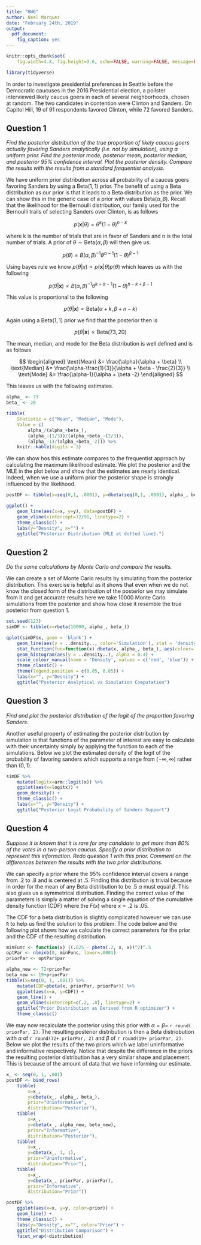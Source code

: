 ```yaml
---
title: "HW6"
author: Neal Marquez
date: "February 24th, 2019"
output:
  pdf_document:
    fig_caption: yes
---
```


```r
knitr::opts_chunk$set(
    fig.width=4.8, fig.height=3.6, echo=FALSE, warning=FALSE, message=FALSE)
```

```r
library(tidyverse)
```

In order to investigate presidential preferences in Seattle before the Democratic caucuses in the 2016 Presidential election, a pollster interviewed likely caucus goers in each of several neighborhoods, chosen at random. The two candidates in contention were Clinton and Sanders. On Capitol Hill, 19 of 91 respondents favored Clinton, while 72 favored Sanders.

## Question 1  
_Find the posterior distribution of the true proportion of likely caucus goers actually favoring Sanders analytically (i.e. not by simulation), using a uniform prior. Find the posterior mode, posterior mean, posterior median, and posterior 95% confidence interval. Plot the posterior density. Compare the results with the results from a standard frequentist analysis._

We have uniform prior distribution across all probability of a caucus goers favoring Sanders by using a $\text{Beta}(1,1)$ prior. The benefit of using a $\text{Beta}$ distribution as our prior is that it leads to a $\text{Beta}$ distribution as the prior. We can show this in the generic case of a prior with values $\text{Beta}(\alpha,\beta)$. Recall that the likelihood for the Bernoulli distribution, our family used for the Bernoulli trails of selecting Sanders over Clinton, is as follows

$$
p(\boldsymbol{x}|\theta) = \theta^{k}(1-\theta)^{n-k}
$$

where k is the number of trials that are in favor of Sanders and n is the total number of trials. A prior of $\theta \sim \text{Beta}(\alpha,\beta)$ will then give us.

$$
p(\theta) = B(\alpha,\beta)^{-1} \theta^{\alpha-1}(1-\theta)^{\beta-1}
$$

Using bayes rule we know $p(\theta|x) \propto p(\boldsymbol x| \theta) p(\theta)$ which leaves us with the following

$$
p(\theta|\boldsymbol x) \propto B(\alpha,\beta)^{-1} \theta^{k+\alpha-1}
(1-\theta)^{n-k+\beta-1}
$$

This value is proportional to the following

$$
p(\theta|\boldsymbol x) \propto \text{Beta}(\alpha + k, \beta + n - k)
$$

Again using a $\text{Beta}(1,1)$ prior we find that the posterior then is

$$
p(\theta|\boldsymbol x) \propto \text{Beta}(73, 20)
$$

The mean, median, and mode for the $\text{Beta}$ distribution is well defined and is as follows

$$
\begin{aligned}
\text{Mean} &= \frac{\alpha}{\alpha + \beta} \\
\text{Median} &= \frac{\alpha-\frac{1}{3}}{\alpha + \beta - \frac{2}{3}} \\
\text{Mode} &= \frac{\alpha-1}{\alpha + \beta -2}
\end{aligned}
$$

This leaves us with the following estimates.

```r
alpha_ <- 73
beta_ <- 20

tibble(
    Statistic = c("Mean", "Median", "Mode"),
    Value = c(
        alpha_/(alpha_+beta_),
        (alpha_-(1/3))/(alpha_+beta_-(2/3)),
        (alpha_-1)/(alpha_+beta_-2))) %>%
    knitr::kable(digits = 3)
```


We can show hos this estimate compares to the frequentist approach by calculating the maximum likelihood estimate. We plot the posterior and the MLE in the plot below and show that the estimates are nearly identical. Indeed, when we use a uniform prior the posterior shape is strongly influenced by the likelihood.  

```r
postDF <- tibble(x=seq(0,1, .0001), y=dbeta(seq(0,1, .0001), alpha_, beta_))

ggplot() +
    geom_line(aes(x=x, y=y), data=postDF) +
    geom_vline(xintercept=72/91, linetype=2) +
    theme_classic() +
    labs(y="Desnity", x="") +
    ggtitle("Posterior Distribution (MLE at dotted line).")
```

## Question 2

_Do the same calculations by Monte Carlo and compare the results._

We can create a set of Monte Carlo results by simulating from the posterior distribution. This exercise is helpful as it shows that even when we do not know the closed form of the distribution of the posterior we may simulate from it and get accurate results here we take 10000 Monte Carlo simulations from the posterior and show how close it resemble the true posterior from question 1.

```r
set.seed(123)
simDF <- tibble(x=rbeta(10000, alpha_, beta_))

qplot(simDF$x, geom = 'blank') +
    geom_line(aes(y = ..density.., color='Simulation'), stat = 'density') +  
    stat_function(fun=function(x) dbeta(x, alpha_, beta_), aes(colour='Beta')) +  
    geom_histogram(aes(y = ..density..), alpha = 0.4) +
    scale_colour_manual(name = 'Density', values = c('red', 'blue')) +
    theme_classic() +
    theme(legend.position = c(0.85, 0.85)) +
    labs(x="", y="Desnity") +
    ggtitle("Posterior Analytical vs Simulation Computation")
```

## Question 3
_Find and plot the posterior distribution of the logit of the proportion favoring Sanders._  

Another useful property of estimating the posterior distribution by simulation is that functions of the parameter of interest are easy to calculate with their uncertainty simply by applying the function to each of the simulations. Below we plot the estimated density of the logit of the probability of favoring sanders which supports a range from $(-\infty , \infty )$ rather than $(0,1)$.

```r
simDF %>%
    mutate(logitx=arm::logit(x)) %>%
    ggplot(aes(x=logitx)) +
    geom_density() +
    theme_classic() +
    labs(x="", y="Density") +
    ggtitle("Posterior Logit Probability of Sanders Support")
```

## Question 4  
_Suppose it is known that it is rare for any candidate to get more than 80% of the votes in a two-person caucus. Specify a prior distribution to represent this information. Redo question 1 with this prior. Comment on the differences between the results with the two prior distributions._  

We can specify a prior where the 95% confidence interval covers a range from .2 to .8 and is centered at .5. Finding this distribution is trivial because in order for the mean of any Beta distribution to be .5 $\alpha$ must equal $\beta$. This also gives us a symmetrical distribution. Finding the correct value of the parameters is simply a matter of solving a single equation of the cumulative density function (CDF) where the $F(x)$ where $x = .2$ is $.05$.  

The CDF for a beta distribution is slightly complicated however we can use `R` to help us find the solution to this problem. The code below and the following plot shows how we calculate the correct parameters for the prior and the CDF of the resulting distribution.  

```r
minFunc <- function(x) ((.025 - pbeta(.2, x, x))^2)^.5
optPar <- nlminb(0, minFunc, lower=.0001)
priorPar <- optPar$par
```

```r
alpha_new <- 72+priorPar
beta_new <- 19+priorPar
tibble(x=seq(0, 1, .001)) %>%
    mutate(CDF=pbeta(x, priorPar, priorPar)) %>%
    ggplot(aes(x=x, y=CDF)) +
    geom_line() +
    geom_vline(xintercept=c(.2, .8), linetype=2) +
    ggtitle("Prior Distribution as Derived from R optimizer") +
    theme_classic()
```

We may now recalculate the posterior using this prior with $\alpha=\beta=$ `r round( priorPar, 2)`. The resulting posterior distribution is then a Beta distriobution with $\alpha$ of `r round(72+ priorPar, 2)` and $\beta$ of `r round(19+ priorPar, 2)`. Below we plot the results of the two priors which we label uninformative and informative respectively. Notice that despite the difference in the priors the resulting posterior distribution has a very similar shape and placement. This is because of the amount of data that we have informing our estimate.

```r
x_ <- seq(0, 1, .001)
postDF <- bind_rows(
    tibble(
        x=x_,
        y=dbeta(x_, alpha_, beta_),
        prior="Uninformative",
        distribution="Posterior"),
    tibble(
        x=x_,
        y=dbeta(x_, alpha_new, beta_new),
        prior="Informative",
        distribution="Posterior"),
    tibble(
        x=x_,
        y=dbeta(x_, 1, 1),
        prior="Uninformative",
        distribution="Prior"),
    tibble(
        x=x_,
        y=dbeta(x_, priorPar, priorPar),
        prior="Informative",
        distribution="Prior"))

postDF %>%
    ggplot(aes(x=x, y=y, color=prior)) +
    geom_line() +
    theme_classic() +
    labs(y="Desnity", x="", color="Prior") +
    ggtitle("Distribution Comparison") +
    facet_wrap(~distribution)
```
